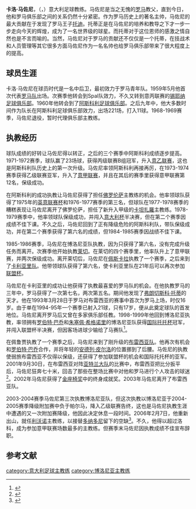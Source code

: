 {{noteTA
|G1=足球
|G2=意甲
}}

'''卡洛·马佐尼'''，（{{lang-it|'''Carlo Mazzone'''}}，{{bd|1937年|3月19日||}}）意大利足球教练。马佐尼是当之无愧的[[罗马足球俱乐部|罗马]]教父，直到今日，他和罗马俱乐部之间的关系仍然十分紧密。作为罗马历史上的著名主帅，马佐尼的最大贡献在于发现了罗马王子[[托迪|托迪]]。托蒂正是在马佐尼的培养和教导之下才一步一步走向今天的辉煌，成为了一名世界级的球星。而托蒂对于这位恩师的感激之情自然也是不言而喻的。当然，马佐尼对于罗马的贡献还不仅仅是一个托蒂，在技战术和人员管理等其它很多方面马佐尼作为一名名帅也给罗马俱乐部带来了很大程度上的提高。

==球员生涯==
卡洛·马佐尼在球员时代是一名中后卫，最初效力于罗马青年队。1959年5月他首次代表[[罗马队|罗马队]]出场。次赛季他转会到Spal队效力，不久又转到意丙联赛的[[锡耶纳足球俱乐部|锡耶纳足球俱乐部]]。1960年他转会到了[[阿斯科利足球俱乐部|阿斯科利足球俱乐部]]。之后九年中，他大多数时间作为队长在阿斯科利足球俱乐部效力，出场221场，打入11球。1968-1969赛季，马佐尼退役，暂时代理俱乐部主教练。

==执教经历==
球队成绩的好转让马佐尼得以转正，之后的三个赛季中阿斯科利成绩逐步提高。1971-1972赛季，球队赢了23场球，获得丙级联赛B组冠军，升入[[意乙联赛|意乙联赛]]，这也是阿斯科利队历史上的第一次升级。马佐尼率领阿斯科利再接再厉，在1973-1974赛季获得乙级联赛亚军，升入了[[意甲联赛|意甲联赛]]，并且在其后的赛季里获得意甲联赛第12名，保级成功。

在阿斯科利的成功执教让马佐尼获得了担任[[佛罗伦萨足球俱乐部|佛罗伦萨]]主教练的机会。他率领球队获得了1975年的[[英意联赛杯|英意联赛杯]]和1976-1977赛季的第三名，但球队在1977-1978赛季的糟糕表现让马佐尼离开了佛罗伦萨，担任了新升入甲级的[[卡坦扎羅1929體育會|卡坦扎羅]]主教练。1978-1979赛季中，他率领球队保级成功，并闯入[[意大利杯|意大利杯]]半决赛，但在第二个赛季因成绩不佳下课。不久之后，马佐尼回到了正有降级危险的阿斯科利队，带队保级成功，并在第二个赛季获得了第六名的成绩，但1984-1985赛季因战绩不佳下课。

1985-1986赛季，马佐尼在博洛尼亚队执教，因为只获得了第六名，没有完成升级任务而离开。次赛季他开始执教[[莱切足球俱乐部|莱切]]。在莱切的四个赛季里，他率队升上了意甲联赛，并两次保级成功。离开莱切后，马佐尼在[[佩斯卡拉足球俱乐部|佩斯卡拉]]执教了一个赛季，之后来到了[[卡利亚里队|卡利亚里队]]。他带领球队获得了第六名，使卡利亚里队在21年后可以再次参加[[联盟杯|联盟杯]]。

马佐尼在卡利亚里的成功让他获得了执教最喜爱的罗马队的机会。在他执教罗马的三年中，罗马获得了一次第七名，两次第五名。期间他发现了[[弗朗切斯科·托蒂|弗朗切斯科·托蒂]]的天才。他在1993年3月28日于罗马对布雷西亚的赛事中首次为罗马上场，时仅16岁。由于单在1994-95年一个赛季已射入21球，只有17岁，便从此奠定球队的首发地位。马佐尼离开罗马后又曾在多家俱乐部任教。1998-1999年他回到博洛尼亚执教，率领拥有[[罗伯特·巴乔|罗伯特·巴乔]]和[[朱塞佩·希格诺里|朱塞佩·希格诺里]]的博洛尼亚队获得[[国际托托杯|国际托托杯]]冠军，并闯入联盟杯半决赛，但因客场进球少输给了马赛队<ref>{{cite web|title=马佐尼执教经历|url=http://news.sports.cn/global/italy/zhuhou/2006-03-17/817469.html|deadurl=yes|archiveurl=https://web.archive.org/web/20140720033807/http://news.sports.cn/global/italy/zhuhou/2006-03-17/817469.html|archivedate=2014-07-20|accessdate=2014-07-15}}</ref>。

在佩鲁贾执教了一个赛季之后，马佐尼来到了刚升级的[[布雷西亚队|布雷西亚队]]。他再次有机会和[[罗伯特·巴乔|罗伯特·巴乔]]合作，并将年轻的[[安德列·皮尔洛|安德列·皮尔洛]]的位置挪到了后腰。马佐尼的执教使弱旅布雷西亚不仅得以保级，还获得了参加联盟杯的机会和国际托托杯的亚军。2001年9月30日，在布雷西亚对阵[[亚特兰大队|亚特兰大队]]的比赛中，布雷西亚把比分扳平后，马佐尼狂奔七十米，回击了那些在整场比赛中对他和罗马进行个人攻击的球迷<ref>{{cite web|title=马佐尼致歉|url=http://mil.eastday.com/epublish/gb/paper97/20011005/class009700003/hwz428139.htm|deadurl=yes|archiveurl=https://web.archive.org/web/20140719103606/http://mil.eastday.com/epublish/gb/paper97/20011005/class009700003/hwz428139.htm|archivedate=2014-07-19|accessdate=2014-07-15}}</ref>。2002年马佐尼获得了[[金座椅奖|金座椅奖]]中的终身成就奖。2003年马佐尼离开了布雷西亚队。

2003-2004赛季马佐尼第三次执教博洛尼亚队，但这次执教以博洛尼亚于2004-2005赛季降级附加赛中负于帕尔马，降入乙级联赛告终，这也是马佐尼执教生涯中遭遇的又一次附加赛降级，他因此决定休息一段时间。2006年2月7日，他重新出山，就任[[利沃诺足球俱乐部|利沃诺]]主教练，以接替[[罗伯托·多纳多尼|多纳多尼]]留下的空缺<ref>{{cite web|title=马佐尼出山|url=http://www.cnhubei.com/200601/ca995758.htm|accessdate=2014-07-15|archive-date=2015-09-23|archive-url=https://web.archive.org/web/20150923205317/http://www.cnhubei.com/200601/ca995758.htm|dead-url=no}}</ref>。不久，他得以超过洛科，成为参加意甲联赛场数最多的主教练。但赛季末马佐尼因执教成绩不佳宣布辞职。

==参考文献==
{{reflist}}

{{Authority control}}
[[category:意大利足球主教练|category:意大利足球主教练]]
[[category:博洛尼亚主教练|category:博洛尼亚主教练]]